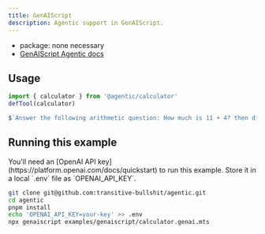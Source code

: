 ```yaml
---
title: GenAIScript
description: Agentic support in GenAIScript.
---
```


- package: none necessary
- [GenAIScript Agentic docs](https://microsoft.github.io/genaiscript/guides/agentic-tools/)

## Usage

```ts
import { calculator } from '@agentic/calculator'
defTool(calculator)

$`Answer the following arithmetic question: How much is 11 + 4? then divide by 3?`
```

## Running this example

<Info>
  You'll need an [OpenAI API key](https://platform.openai.com/docs/quickstart)
  to run this example. Store it in a local `.env` file as `OPENAI_API_KEY`.
</Info>

```sh
git clone git@github.com:transitive-bullshit/agentic.git
cd agentic
pnpm install
echo 'OPENAI_API_KEY=your-key' >> .env
npx genaiscript examples/genaiscript/calculator.genai.mts
```
